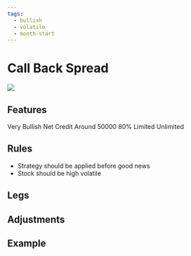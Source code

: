 ```yaml
---
tags:
  - bullish
  - volatile
  - month-start
---
```


# Call Back Spread
<img className="graph" src="/img/graphs/call-back-spread.svg" />

## Features
<grid>
  <attribute title="View" icon="visibility" color="info">
    Very Bullish
  </attribute>
  <attribute title="Premium" icon="currency_exchange" color="info">
    Net Credit
  </attribute>
  <attribute title="Margin" icon="currency_rupee" color="info">
    Around 50000
  </attribute>
  <attribute title="POP" icon="percent" color="success">
    80%
  </attribute>
  <attribute title="Max Loss" icon="dangerous" color="warning">
    Limited
  </attribute>
  <attribute title="Profit" icon="payments" color="info">
    Unlimited
  </attribute>
</grid>

## Rules

- Strategy should be applied before good news
- Stock should be high volatile

## Legs

<leg side="CE"  transaction="S" moneyNess="ATM" lotSize={1} moreInfo=""/>
<leg side="CE"  transaction="B" moneyNess="OTM" lotSize={2} moreInfo="" />

## Adjustments


## Example

